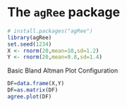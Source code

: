 The `agRee` package
========================================================


```r
# install.packages("agRee")
library(agRee)
set.seed(1234)
X <- rnorm(20,mean=10,sd=1.2)
Y <- rnorm(20,mean=9.8,sd=1.4)
```

Basic Bland Altman Plot Configuration

```r

DF=data.frame(X,Y)
DF=as.matrix(DF)
agree.plot(DF)
```

